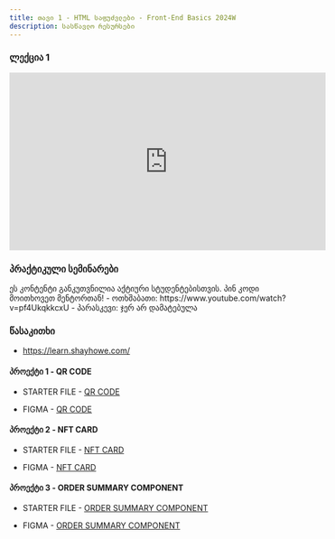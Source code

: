 ```yaml
---
title: თავი 1 - HTML საფუძვლები - Front-End Basics 2024W
description: სასწავლო რესურსები
---
```


### ლექცია 1

<iframe
  width="560"
  height="315"
  src="https://www.youtube.com/embed/6amLPbB0iZU?si=2DxaVGkdzD50uB-z"
  title="YouTube video player"
  frameborder="0"
  allow="accelerometer; autoplay; clipboard-write; encrypted-media; gyroscope; picture-in-picture; web-share"
  allowFullScreen
></iframe>

### პრაქტიკული სემინარები

<Card>
  <PinCodeProtectedContent>
    <Locked>
      ეს კონტენტი განკუთვნილია აქტიური სტუდენტებისთვის. პინ კოდი მოითხოვეთ
      მენტორთან!
    </Locked>
    <Unlocked>
      - ოთხშაბათი: https://www.youtube.com/watch?v=pf4UkqkkcxU
      - პარასკევი: ჯერ არ დამატებულა
    </Unlocked>
  </PinCodeProtectedContent>
</Card>


### წასაკითხი

- https://learn.shayhowe.com/

#### პროექტი 1 - QR CODE

- STARTER FILE - [QR CODE](https://drive.google.com/file/d/1eWAB79mdR8XPqJIaUrZiOUVMiFzJyuGX/view)

- FIGMA - [QR CODE](https://www.figma.com/file/8gBUJ5J3dWlyS7STbItlLZ/qr-code-component?type=design&mode=design&t=2ZdSOhRHVTJ0ydaN-0)

#### პროექტი 2 - NFT CARD

- STARTER FILE - [NFT CARD](https://drive.google.com/file/d/10yH6O6Pcz7vq-21UY3iiWxPy4KlUJ5dt/view?usp=sharing)

- FIGMA - [NFT CARD](https://www.figma.com/file/SYFRvTvTGdCo3iTXxu2kZE/nft-preview-card-component?type=design&node-id=0-59&mode=design&t=z6BMgxQU7rbEr2nI-0)

#### პროექტი 3 - ORDER SUMMARY COMPONENT

- STARTER FILE - [ORDER SUMMARY COMPONENT](https://drive.google.com/file/d/1X5qNCs7MfT_IJ8q1Xw2U9oUu_5BwDCPk/view)

- FIGMA - [ORDER SUMMARY COMPONENT](https://www.figma.com/file/6p3ofsbwTEuB4gJFgqr3KV/order-summary-component?type=design&node-id=0-82&mode=design&t=al5jttqiLYyl1Pw8-0)

